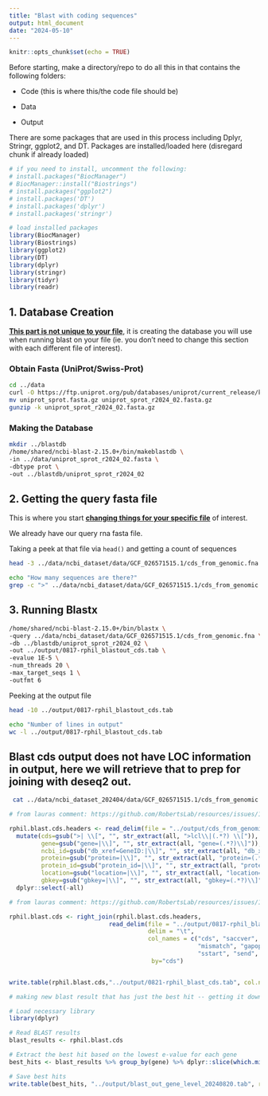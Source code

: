 ```yaml
---
title: "Blast with coding sequences"
output: html_document
date: "2024-05-10"
---
```


```r
knitr::opts_chunk$set(echo = TRUE)
```

Before starting, make a directory/repo to do all this in that contains the following folders:

-   Code (this is where this/the code file should be)

-   Data

-   Output

There are some packages that are used in this process including Dplyr, Stringr, ggplot2, and DT. Packages are installed/loaded here (disregard chunk if already loaded)

```r

# if you need to install, uncomment the following: 
# install.packages("BiocManager")
# BiocManager::install("Biostrings")
# install.packages("ggplot2")
# install.packages('DT')
# install.packages('dplyr')
# install.packages('stringr')

# load installed packages
library(BiocManager)
library(Biostrings)
library(ggplot2)
library(DT)
library(dplyr)
library(stringr)
library(tidyr)
library(readr)


```

## 1. Database Creation

[**This part is not unique to your file**]{.underline}, it is creating the database you will use when running blast on your file (ie. you don't need to change this section with each different file of interest).

### Obtain Fasta (UniProt/Swiss-Prot)

```bash
cd ../data
curl -O https://ftp.uniprot.org/pub/databases/uniprot/current_release/knowledgebase/complete/uniprot_sprot.fasta.gz
mv uniprot_sprot.fasta.gz uniprot_sprot_r2024_02.fasta.gz
gunzip -k uniprot_sprot_r2024_02.fasta.gz
```

### Making the Database

```bash
mkdir ../blastdb
/home/shared/ncbi-blast-2.15.0+/bin/makeblastdb \
-in ../data/uniprot_sprot_r2024_02.fasta \
-dbtype prot \
-out ../blastdb/uniprot_sprot_r2024_02
```

## 2. Getting the query fasta file

This is where you start [**changing things for your specific file**]{.underline} of interest.

We already have our query rna fasta file.

Taking a peek at that file via `head()` and getting a count of sequences

```bash

head -3 ../data/ncbi_dataset/data/GCF_026571515.1/cds_from_genomic.fna

```

```bash

echo "How many sequences are there?"
grep -c ">" ../data/ncbi_dataset/data/GCF_026571515.1/cds_from_genomic.fna

```

## 3. Running Blastx

```bash
/home/shared/ncbi-blast-2.15.0+/bin/blastx \
-query ../data/ncbi_dataset/data/GCF_026571515.1/cds_from_genomic.fna \
-db ../blastdb/uniprot_sprot_r2024_02 \
-out ../output/0817-rphil_blastout_cds.tab \
-evalue 1E-5 \
-num_threads 20 \
-max_target_seqs 1 \
-outfmt 6
```

Peeking at the output file

```bash
head -10 ../output/0817-rphil_blastout_cds.tab
```

```bash
echo "Number of lines in output"
wc -l ../output/0817-rphil_blastout_cds.tab
```

## Blast cds output does not have LOC information in output, here we will retrieve that to prep for joining with deseq2 out.

```bash
 cat ../data/ncbi_dataset_202404/data/GCF_026571515.1/cds_from_genomic.fna | grep ">" > ../output/cds_from_genomic_headers.txt

```

```r
# from lauras comment: https://github.com/RobertsLab/resources/issues/1897

rphil.blast.cds.headers <- read_delim(file = "../output/cds_from_genomic_headers.txt", delim = "nothing", col_names = "all") %>% 
  mutate(cds=gsub(">| \\[", "", str_extract(all, ">lcl\\|(.*?) \\[")),
         gene=gsub("gene=|\\]", "", str_extract(all, "gene=(.*?)\\]")),
         ncbi_id=gsub("db_xref=GeneID:|\\]", "", str_extract(all, "db_xref=GeneID:(.*?)\\]")),
         protein=gsub("protein=|\\]", "", str_extract(all, "protein=(.*?)\\]")),
         protein_id=gsub("protein_id=|\\]", "", str_extract(all, "protein_id=(.*?)\\]")),
         location=gsub("location=|\\]", "", str_extract(all, "location=(.*?)\\]")),
         gbkey=gsub("gbkey=|\\]", "", str_extract(all, "gbkey=(.*?)\\]"))) %>% 
  dplyr::select(-all)
```

```r
# from lauras comment: https://github.com/RobertsLab/resources/issues/1897 

rphil.blast.cds <- right_join(rphil.blast.cds.headers,
                            read_delim(file = "../output/0817-rphil_blastout_cds.tab",
                                       delim = "\t", 
                                       col_names = c("cds", "saccver", "pident", "length",
                                                     "mismatch", "gapopen", "qstart", "qend",
                                                     "sstart", "send", "evalue", "bitscore")), 
                                        by="cds") 


write.table(rphil.blast.cds,"../output/0821-rphil_blast_cds.tab", col.names = T)

```

```r
# making new blast result that has just the best hit -- getting it down to the gene level instead of isoform

# Load necessary library
library(dplyr)

# Read BLAST results
blast_results <- rphil.blast.cds

# Extract the best hit based on the lowest e-value for each gene
best_hits <- blast_results %>% group_by(gene) %>% dplyr::slice(which.min(evalue)) %>% separate(saccver, sep="\\|", into=c("na", "SPID", "gene.Uni"), remove = F) %>% dplyr::select(-na) %>% separate(gene.Uni, sep="_", into=c("gene.Uni", "species"), remove=T)

# Save best hits
write.table(best_hits, "../output/blast_out_gene_level_20240820.tab", row.names = T, col.names = T)



```

```r



```
